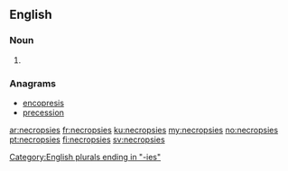 ==English==

===Noun===
{{head|en|noun plural form}}

# {{plural of|necropsy|lang=en}}

===Anagrams===
* [[encopresis#English|encopresis]]
* [[precession#English|precession]]

[[Category:English plurals ending in "-ies"]]

[[ar:necropsies]]
[[fr:necropsies]]
[[ku:necropsies]]
[[my:necropsies]]
[[no:necropsies]]
[[pt:necropsies]]
[[fi:necropsies]]
[[sv:necropsies]]
